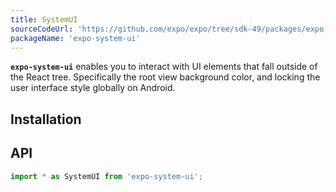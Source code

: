 ```yaml
---
title: SystemUI
sourceCodeUrl: 'https://github.com/expo/expo/tree/sdk-49/packages/expo-system-ui'
packageName: 'expo-system-ui'
---
```



**`expo-system-ui`** enables you to interact with UI elements that fall outside of the React tree. Specifically the root view background color, and locking the user interface style globally on Android.

<PlatformsSection ios simulator web android emulator />

## Installation

<APIInstallSection />

## API

```js
import * as SystemUI from 'expo-system-ui';
```

<APISection packageName="expo-system-ui" apiName="SystemUI" />
